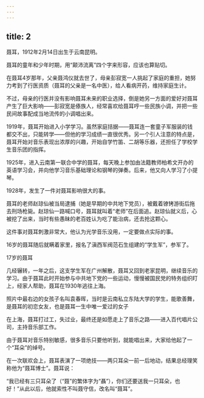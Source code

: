 ```yaml
---
---
---
```

title: 2
---



聂耳，1912年2月14日出生于云南昆明。

聂耳的童年和少年时期，用“颠沛流离”四个字来形容，应该也算贴切。

在聂耳4岁那年，父亲聂鸿仪就去世了，母亲彭寂宽一人挑起了家庭的重担，她努力考到了行医资质（聂耳的父亲是一名中医），给人看病开药，维持家庭生计。

不过，母亲的行医并没有影响聂耳未来的职业选择，倒是她另一方面的爱好对聂耳产生了巨大影响——彭寂宽是傣族人，经常喜欢给聂耳哼一些民族小调，并把一些民间故事配成当地流传的小调唱出来。

1919年，聂耳开始进入小学学习。虽然家庭拮据——聂耳连一套童子军服装的钱都交不出，只能转学——但他的学习成绩一直很优秀。另一个引人注意的特点是，聂耳开始对音乐表现出浓厚的兴趣，开始自学竹笛、二胡等乐器，还担任了学校学生音乐团的指挥。

1925年，进入云南第一联合中学的聂耳，每天晚上参加由法籍教师柏希文开办的英语学习会，并向他学习音乐基础理论和钢琴的弹奏。后来，他又向人学习了小提琴。

1928年，发生了一件对聂耳影响很大的事。

聂耳的老师赵琼仙被当局逮捕（她是早期的中共地下党员），被戴着镣铐游街后拖去刑场枪毙。赵琼仙一路喊口号，聂耳就叫着“老师”在后面追。赵琼仙就义后，心被挖了出来，当时有些愚昧的老百姓认为吃了能治病，还去抢这颗心。

这件事对聂耳刺激非常大，他认为光学音乐没用，一定要做点实际的事。

16岁的聂耳随后就瞒着家里，报名了滇西军阀范石生组建的“学生军”，参军了。

17岁的聂耳



几经辗转，一年之后，这支学生军在广州解散，聂耳又回到老家昆明，继续音乐的学习。由于聂耳此时开始参与中共地下党的一些运动，慢慢被国民党的特务组织盯上，经家人帮助，聂耳在1930年逃往上海。

照片中最右边的女孩子名叫袁春晖，当时是云南私立东陆大学的学生，能歌善舞，是聂耳的初恋女友，也是聂耳一生中唯一爱过的女子



在上海，聂耳打过工，失过业，最终还是如愿走上了音乐之路——进入百代唱片公司，主持音乐部工作。

由于聂耳对音乐特别敏感，很多音乐只要他听到，就能唱出来，大家给他起了一个“耳朵”的绰号。

在一次联欢会上，聂耳表演了一项绝技——两只耳朵一前一后地动，结果总经理笑称他为“聂耳博士”。聂耳说：

“我已经有三只耳朵了（“聂”的繁体字为“聶”），你们还要送我一只耳朵，也好！”从此以后，他就索性不叫聂守信，改名叫“聂耳”。